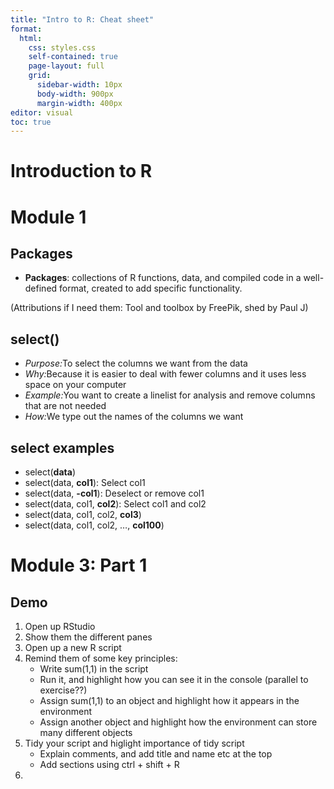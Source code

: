 ```yaml
---
title: "Intro to R: Cheat sheet"
format: 
  html:
    css: styles.css
    self-contained: true
    page-layout: full
    grid:
      sidebar-width: 10px
      body-width: 900px
      margin-width: 400px
editor: visual
toc: true
---
```

  
# Introduction to R

# Module 1

## Packages

- **Packages**: collections of R functions, data, and compiled code in a well-defined format, created to add specific functionality.

(Attributions if I need them: Tool and toolbox by FreePik, shed by Paul J)

## select()

-   *Purpose:*To select the columns we want from the data
-   *Why:*Because it is easier to deal with fewer columns and it uses less space on your computer
-   *Example:*You want to create a linelist for analysis and remove columns that are not needed
-   *How:*We type out the names of the columns we want

## select examples

-   select(**data**)
-   select(data, **col1**): Select col1
-   select(data, **-col1**): Deselect or remove col1
-   select(data, col1, **col2**): Select col1 and col2
-   select(data, col1, col2, **col3**)
-   select(data, col1, col2, ..., **col100**)


# Module 3: Part 1

## Demo

1) Open up RStudio
2) Show them the different panes
3) Open up a new R script
4) Remind them of some key principles:
   - Write sum(1,1) in the script
   - Run it, and highlight how you can see it in the console (parallel to exercise??)
   - Assign sum(1,1) to an object and highlight how it appears in the environment
   - Assign another object and highlight how the environment can store many different objects
5) Tidy your script and higlight importance of tidy script
   - Explain comments, and add title and name etc at the top 
   - Add sections using ctrl + shift + R
6) 
